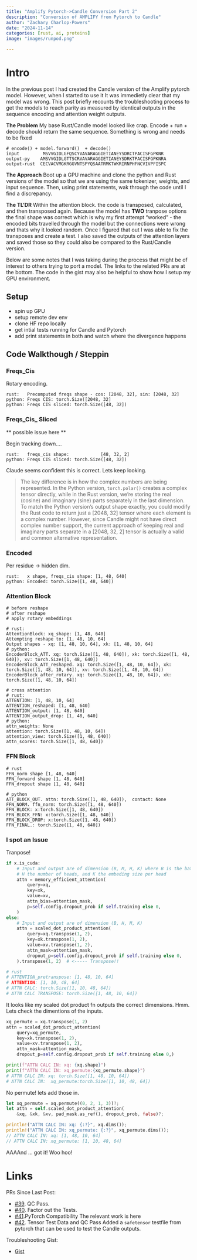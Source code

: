 ```yaml
---
title: "Amplify Pytorch->Candle Conversion Part 2"
description: "Conversion of AMPLIFY from Pytorch to Candle"
author: "Zachary Charlop-Powers"
date: "2024-11-14"
categories: [rust, ai, proteins]
image: "images/runpod.png"

---
```



# Intro

In the previous post I had created the Candle version of the Amplify pytorch model. However, when
I started to use it It was immedietly clear that my model was wrong. This post briefly recounts
the troubleshooting process to get the models to reach parity as measured
by identical outputs in the sequence encoding and attention weight outputs.

__The Problem__ My base Rust/Candle model looked like crap. Encode + run + decode should return the same sequence.
Something is wrong and needs to be fixed

```shell
# encode() + model.forward()  + decode()
input         MSVVGIDLGFQSCYVAVARAGGIETIANEYSDRCTPACISFGPKNR
output-py    AMSVVGIDLGTTSCRVAVARAGGIETIANEYSDRKTPACISFGPKNRA
output-rust  CECVACVMGKRGGVNTSPYQSAATRMKTWKRIRNPHFNCVIVPFISPC
```

__The Approach__ Boot up a GPU machine and clone the python and Rust versions of the model so that we are
using the same tokenizer, weights, and input sequence. Then, using print statements, wak through the code until I find
a discrepancy.


__The TL'DR__ Within the attention block. the code is transposed, calculated, and then transposed again. Because
 the model has __TWO__ tranpose options the final shape was correct which is why my first attempt "worked" - the encoded
 bits travelled through the model but the connections were wrong and thats why it looked random. Once I figured that out I was
 able to fix the transposes and create a test. I also saved the outputs of the attention layers and saved those so they could
 also be compared to the Rust/Candle version.


Below are some notes that I was taking during the process that might be of interest to others trying to port a model. The links to
the related PRs are at the bottom. The code in the gist may also be helpful to show how I setup my GPU environment.




## Setup

- spin up GPU
- setup remote dev env
- clone HF repo locally
- get intial tests running for Candle and Pytorch
- add print statements in both and watch where the divergence happens


## Code Walkthough / Steppin

### Freqs_Cis

Rotary encoding.

```shell
rust:   Precomputed freqs shape - cos: [2048, 32], sin: [2048, 32]
python: Freqs CIS: torch.Size([2048, 32]
python: Freqs CIS sliced: torch.Size([48, 32])
```

### Freqs_Cis_ Sliced

** possible issue here **

Begin tracking down....

```
rust:   freqs_cis shape:            [48, 32, 2]
python: Freqs CIS sliced: torch.Size([48, 32])
```

Claude seems confident this is correct. Lets keep looking.

> The key difference is in how the complex numbers are being represented. In the Python version, `torch.polar()` creates a complex tensor directly, while in the Rust version, we're storing the real (cosine) and imaginary (sine) parts separately in the last dimension. To match the Python version's output shape exactly, you could modify the Rust code to return just a [2048, 32] tensor where each element is a complex number. However, since Candle might not have direct complex number support, the current approach of keeping real and imaginary parts separate in a [2048, 32, 2] tensor is actually a valid and common alternative representation.


### Encoded

Per residue -> hidden dim.

```
rust:   x shape, freqs_cis shape: [1, 48, 640]
python: Encoded: torch.Size([1, 48, 640])
```

### Attention Block

```shell
# before reshape
# after reshape
# apply rotary embeddings

# rust:
AttentionBlock: xq_shape: [1, 48, 640]
Attempting reshape to: [1, 48, 10, 64]
Output shapes - xq: [1, 48, 10, 64], xk: [1, 48, 10, 64]
# python:
EncoderBlock_ATT. xq: torch.Size([1, 48, 640]), xk: torch.Size([1, 48, 640]), xv: torch.Size([1, 48, 640])
EncoderBlock_ATT_reshaped. xq: torch.Size([1, 48, 10, 64]), xk: torch.Size([1, 48, 10, 64]), xv: torch.Size([1, 48, 10, 64])
EncoderBlock_after_rotary. xq: torch.Size([1, 48, 10, 64]), xk: torch.Size([1, 48, 10, 64])
```


```shell
# cross attention
# rust:
ATTENTION: [1, 48, 10, 64]
ATTENTION_reshaped: [1, 48, 640]
ATTENTION_output: [1, 48, 640]
ATTENTION_output_drop: [1, 48, 640]
# python:
attn_weights: None
attention: torch.Size([1, 48, 10, 64])
attention_view: torch.Size([1, 48, 640])
attn_scores: torch.Size([1, 48, 640])
```

### FFN Block

```shell
# rust
FFN_norm shape [1, 48, 640]
FFN_forward shape [1, 48, 640]
FFN_dropout shape [1, 48, 640]

# python
ATT_BLOCK_OUT. attn: torch.Size([1, 48, 640]),  contact: None
FFN_NORM. ffn_norm: torch.Size([1, 48, 640])
FFN_BLOCK: x:torch.Size([1, 48, 640])
FFN_BLOCK_FFN: x:torch.Size([1, 48, 640])
FFN_BLOCK_DROP: x:torch.Size([1, 48, 640])
FFN_FINAL.: torch.Size([1, 48, 640])
```


### I spot an Issue

Tranpose!

```python
if x.is_cuda:
    # Input and output are of dimension (B, M, H, K) where B is the batch size, M the sequence length,
    # H the number of heads, and K the embeding size per head
    attn = memory_efficient_attention(
        query=xq,
        key=xk,
        value=xv,
        attn_bias=attention_mask,
        p=self.config.dropout_prob if self.training else 0,
    )
else:
    # Input and output are of dimension (B, H, M, K)
    attn = scaled_dot_product_attention(
        query=xq.transpose(1, 2),
        key=xk.transpose(1, 2),
        value=xv.transpose(1, 2),
        attn_mask=attention_mask,
        dropout_p=self.config.dropout_prob if self.training else 0,
    ).transpose(1, 2)  # <----- Transpose!!

# rust
# ATTENTION_pretranspose: [1, 48, 10, 64]
# ATTENTION: [1, 10, 48, 64]
# ATTN CALC: torch.Size([1, 10, 48, 64])
# ATTN CALC TRANSPOSE: torch.Size([1, 48, 10, 64])
```

It looks like my scaled dot product fn outputs the correct dimensions. Hmm. Lets
check the dimentions of the inputs.



```python
xq_permute = xq.transpose(1, 2)
attn = scaled_dot_product_attention(
    query=xq_permute,
    key=xk.transpose(1, 2),
    value=xv.transpose(1, 2),
    attn_mask=attention_mask,
    dropout_p=self.config.dropout_prob if self.training else 0,)

print(f"ATTN CALC IN: xq: {xq.shape}")
print(f"ATTN CALC IN: xq_permute:{xq_permute.shape}")
# ATTN CALC IN: xq: torch.Size([1, 48, 10, 64])
# ATTN CALC IN:  xq_permute:torch.Size([1, 10, 48, 64])
```

No permute! lets add those in.

```rust
let xq_permute = xq.permute((0, 2, 1, 3))?;
let attn = self.scaled_dot_product_attention(
    &xq, &xk, &xv, pad_mask.as_ref(), dropout_prob, false)?;

println!("ATTN CALC IN: xq: {:?}", xq.dims());
println!("ATTN CALC IN: xq_permute: {:?}", xq_permute.dims());
// ATTN CALC IN: xq: [1, 48, 10, 64]
// ATTN CALC IN: xq_permute: [1, 10, 48, 64]
```


AAAAnd ... got it! Woo hoo!






# Links

PRs Since Last Post:

- [#39](https://github.com/zachcp/ferritin/pull/39/files). QC Pass.
- [#40](https://github.com/zachcp/ferritin/pull/40/files). Factor out the Tests.
- [#41](https://github.com/zachcp/ferritin/pull/41/files).PyTorch Compatibility  The relevant work is here
- [#42](https://github.com/zachcp/ferritin/pull/42/files). Tensor Test Data and QC Pass  Added a `safetensor` testfile from pytorch that can be used to test the Candle outputs.

Troubleshooting Gist:

- [Gist](https://gist.github.com/zachcp/c731fdf837465aa5a44e6ecaed8e99fa)



[AmplifyGH]: https://github.com/chandar-lab/AMPLIFY/blob/rc-0.1/src/amplify/model/amplify.py
[AmplifyHF]: https://huggingface.co/chandar-lab/AMPLIFY_120M
